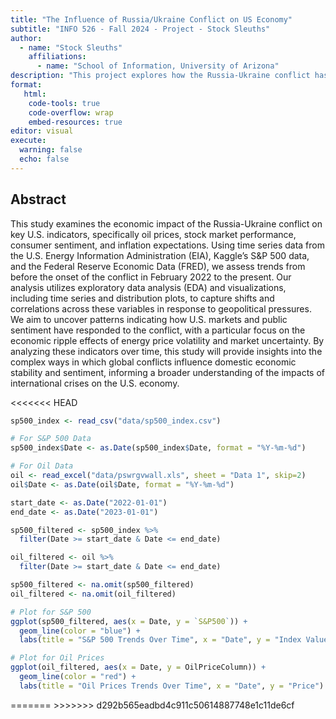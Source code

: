 ```yaml
---
title: "The Influence of Russia/Ukraine Conflict on US Economy"
subtitle: "INFO 526 - Fall 2024 - Project - Stock Sleuths"
author: 
  - name: "Stock Sleuths"
    affiliations:
      - name: "School of Information, University of Arizona"
description: "This project explores how the Russia-Ukraine conflict has impacted the U.S. economy, focusing on key indicators like oil prices and stock market trends. By analyzing data from before the conflict, its onset in February 2022, and up to the present, we aim to uncover how economic dynamics have shifted, particularly given the U.S.'s role as a key ally of Ukraine. This analysis will provide insights into the broader economic ripple effects of the conflict, shedding light on how global disruptions influence domestic markets."
format:
   html:
    code-tools: true
    code-overflow: wrap
    embed-resources: true
editor: visual
execute:
  warning: false
  echo: false
---
```


## Abstract
This study examines the economic impact of the Russia-Ukraine conflict on key U.S. indicators, specifically oil prices, stock market performance, consumer sentiment, and inflation expectations. Using time series data from the U.S. Energy Information Administration (EIA), Kaggle's S&P 500 data, and the Federal Reserve Economic Data (FRED), we assess trends from before the onset of the conflict in February 2022 to the present. Our analysis utilizes exploratory data analysis (EDA) and visualizations, including time series and distribution plots, to capture shifts and correlations across these variables in response to geopolitical pressures. We aim to uncover patterns indicating how U.S. markets and public sentiment have responded to the conflict, with a particular focus on the economic ripple effects of energy price volatility and market uncertainty. By analyzing these indicators over time, this study will provide insights into the complex ways in which global conflicts influence domestic economic stability and sentiment, informing a broader understanding of the impacts of international crises on the U.S. economy.

<<<<<<< HEAD
```r

sp500_index <- read_csv("data/sp500_index.csv")

# For S&P 500 Data
sp500_index$Date <- as.Date(sp500_index$Date, format = "%Y-%m-%d")

# For Oil Data
oil <- read_excel("data/pswrgvwall.xls", sheet = "Data 1", skip=2)
oil$Date <- as.Date(oil$Date, format = "%Y-%m-%d")

start_date <- as.Date("2022-01-01") 
end_date <- as.Date("2023-01-01")

sp500_filtered <- sp500_index %>%
  filter(Date >= start_date & Date <= end_date)

oil_filtered <- oil %>%
  filter(Date >= start_date & Date <= end_date)

sp500_filtered <- na.omit(sp500_filtered)
oil_filtered <- na.omit(oil_filtered)

# Plot for S&P 500
ggplot(sp500_filtered, aes(x = Date, y = `S&P500`)) +
  geom_line(color = "blue") +
  labs(title = "S&P 500 Trends Over Time", x = "Date", y = "Index Value")

# Plot for Oil Prices
ggplot(oil_filtered, aes(x = Date, y = OilPriceColumn)) +
  geom_line(color = "red") +
  labs(title = "Oil Prices Trends Over Time", x = "Date", y = "Price")

```
=======
>>>>>>> d292b565eadbd4c911c50614887748e1c11de6cf
